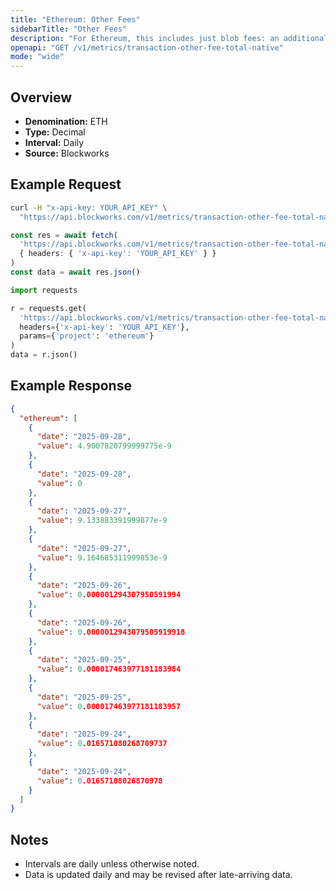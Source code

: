 ```yaml
---
title: "Ethereum: Other Fees"
sidebarTitle: "Other Fees"
description: "For Ethereum, this includes just blob fees: an additional fee for transactions that post data to \"blobs,\" which are specialized data availability solutions for L2 blockchains."
openapi: "GET /v1/metrics/transaction-other-fee-total-native"
mode: "wide"
---
```


## Overview

- **Denomination:** ETH
- **Type:** Decimal
- **Interval:** Daily
- **Source:** Blockworks

## Example Request

<CodeGroup>

```bash cURL
curl -H "x-api-key: YOUR_API_KEY" \
  "https://api.blockworks.com/v1/metrics/transaction-other-fee-total-native?project=ethereum"
```

```typescript TypeScript
const res = await fetch(
  'https://api.blockworks.com/v1/metrics/transaction-other-fee-total-native?project=ethereum',
  { headers: { 'x-api-key': 'YOUR_API_KEY' } }
)
const data = await res.json()
```

```python Python
import requests

r = requests.get(
  'https://api.blockworks.com/v1/metrics/transaction-other-fee-total-native',
  headers={'x-api-key': 'YOUR_API_KEY'},
  params={'project': 'ethereum'}
)
data = r.json()
```

</CodeGroup>

## Example Response

```json
{
  "ethereum": [
    {
      "date": "2025-09-28",
      "value": 4.9007820799999775e-9
    },
    {
      "date": "2025-09-28",
      "value": 0
    },
    {
      "date": "2025-09-27",
      "value": 9.133883391999877e-9
    },
    {
      "date": "2025-09-27",
      "value": 9.164685311999853e-9
    },
    {
      "date": "2025-09-26",
      "value": 0.000001294307950591994
    },
    {
      "date": "2025-09-26",
      "value": 0.0000012943079505919918
    },
    {
      "date": "2025-09-25",
      "value": 0.000017463977181183984
    },
    {
      "date": "2025-09-25",
      "value": 0.000017463977181183957
    },
    {
      "date": "2025-09-24",
      "value": 0.016571080268709737
    },
    {
      "date": "2025-09-24",
      "value": 0.01657108026870978
    }
  ]
}
```

## Notes
- Intervals are daily unless otherwise noted.
- Data is updated daily and may be revised after late-arriving data.